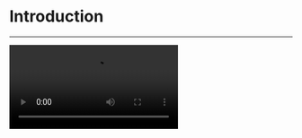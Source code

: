 # Introduction
---



<Video src="https://www.youtube.com/embed/IschbGRY13c"/>

## What is Cloud Recording

ZEGOCLOUD's Cloud Recording is an add-on service to record voice calls, video calls, and interactive streaming on your cloud storage by simply integrating and calling the ZEGOCLOUD APIs. With Cloud Recording, you can record the calls or live streaming for your users to watch at their convenience.

## Why Cloud Recording

### High reliability

Deploys global clusters to provide high-availability services. An automatic disaster recovery scheme during the recording to prevent the recordings from being lost. Automatic stores recordings upon failures of the third-party cloud storage and uploads upon recovery.

### High security

Provides end-to-end security by uploading all recordings to the user-specified cloud platforms, using token authentication and AES encryption when publishing streams, encrypting transmission channels for data transmission.


### High compatibility

Supports storing recorded files in third-party cloud storage, such as Alibaba Cloud, AWS S3, Tencent Cloud, Qiniu Cloud, Alibaba Cloud VOD (MP4, FLV) based on your needs.



### Easy to use

Provides easy-to-use APIs for you to integrate.
The recordings can be in MP4, FLV, or HLS formats, which can be replayed directly without further operations. 



### Flexible options

Provides rich features to be combined as needed.
Enables you to use the Cloud recording Service in different scenarios.

Provides a wealth of functions. Customers can flexibly combine various functions according to their business needs, seamlessly apply them to different business scenarios, and achieve more complete services.

## Features

| Feature | Description |
|-----|-----|
| Single-stream recording | Records the audio and video as separate files for each user in a room. |
| Mixed-stream recording| Generates single mixed audio and video files for multiple specified users in a room. |
| Multi-sector recording| Records the whiteboard files and the audio/video streams (can be used in conjunction with the Single-stream/Mixed-stream recording modes).  |
| Set mixed-stream layout | In mixed-stream recording mode, you can customize the mixed-stream layout or use predefined layouts. The predefined layouts are as follows: <ul><li>Horizontal layout</li><li>Vertical layout</li><li>Floating layout</li><li>Grid layout</li></ul>|
| Autocomplete video images | Stay recording and display the last image of the user when the streaming operation is interrupted in the room, and connect with the latest video image once the user resumes streaming.|
| Screenshot in single-stream recording | In single-stream recording mode, standalone video screenshots are supported. You can set the screenshot interval. The recording server automatically captures images and uploads them in real-time to the specified third-party cloud storage. A single-stream recording task can either take screenshots or record video, but cannot do both simultaneously. |
| Screenshot in mixed-stream recording | In mixed-stream recording mode, you can take screenshots while recording video. You can set the screenshot interval. The recording server automatically captures images and uploads them in real-time to the specified third-party cloud storage. A mixed-stream recording task can take screenshots and record video simultaneously. |
| PowerPoint recording| Supports recording the animation effects and embedded audio and video in PowerPoint slides. |
| Third-party cloud storage | You can store recorded files in the following third-party cloud storage services. <ul><li>Amazon S3</li><li>Alibaba Cloud OSS</li><li>Tencent Cloud COS</li><li>Qiniu Cloud Kodo</li><li>Alibaba Cloud Vod (supports only MP4, FLV)</li><li>Tencent Cloud Vod</li><li>Google Cloud Cloud Storage</li><li>Mobile Cloud EOS</li><li>Storage service providers using the S3 protocol (e.g., DigitalOcean)</li></ul>|
| Server-side event notification callback | Supports server-side event notification callbacks. By using this callback, you can receive notifications of different recording statuses, such as:<ul> <li>Recording file uploading</li> <li>Recording task abnormal termination</li> <li>Custom background/watermark image download failure during recording</li> <li>No streams in the room during recording</li> <li>Normal recording exit</li> <li>Recording stop</li> </ul>|


## Use cases

| Industry| Description |
|-----|-----|
| Online education | Provides high-quality voice and video recordings for one-to-one and one-to-many online courses. Students can replay recordings for review at their convenience. |
| Live streaming | Replays the highlights of the live streaming, captures screenshots, and can be used for content moderation. |
| Financial industry | When conducting financial management, account registration, and face-to-face businesses, the audio and video recordings can be used for record-keeping and archival purposes.|
| Customer service/Call centers | The recordings of consultation or query service can be used for customer research and service quality evaluations.|
| Remote healthcare | Recordings of remote diagnoses and online medical consultations enable patients to acquire medical resources in remote or inaccessible areas. And can be used as references for subsequent treatments. |


## Usage Limitations

### Fault Migration

To address network failures and risks that may arise from infrastructure and force majeure factors not introduced by ZEGOCLOUD products, the cloud recording service supports automatic task migration in the event of a failure, ensuring a relatively good user experience. Once a failure is confirmed, the service will complete the migration in the shortest possible time, during which there may be risks of recording interruptions and loss of recording files.

For scenarios with high reliability requirements for recording services, developers can decide whether to accept the business risks caused by fault migration and consider using multi-path recording and real-time monitoring callbacks to obtain recording service status information to adjust the recording service process.

### Service Concurrency

The upper limit of the video file specifications supported by cloud recording in single-stream recording is a resolution of 1920 * 1080, a frame rate of 60 fps, and a bitrate of 20 Mbps. The upper limit of the audio file specifications is a bitrate of 192 Kbps.

For a single AppID, the maximum concurrency limit for recording tasks is 200. If adjustments are needed, please contact ZEGOCLOUD technical support.

### API Rate Limiting

For the cloud recording server-side APIs, the QPS (Queries Per Second) can be found in the [API reference - API Overview](/cloud-recording-server/overview).

Please set the number of API requests on the your side according to the QPS. If adjustments are needed, please contact ZEGOCLOUD technical support.

### Recording File Upload

After recording ends, the recording files are usually uploaded to the specified third-party cloud storage within a certain period. If the upload fails, the recording files will be temporarily stored in the backup storage of the cloud recording service, supporting storage for up to 3 days, during which users can transfer the files.
